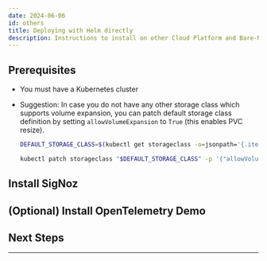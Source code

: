 ```yaml
---
date: 2024-06-06
id: others
title: Deploying with Helm directly
description: Instructions to install on other Cloud Platform and Bare-Metal Servers
---
```



<HostingDecision />

## Prerequisites

- You must have a Kubernetes cluster

<CommonPrerequisites />

- Suggestion: In case you do not have any other storage class which supports volume
  expansion, you can patch default storage class definition by setting
  `allowVolumeExpansion` to `True` (this enables PVC resize).

  ```bash
  DEFAULT_STORAGE_CLASS=$(kubectl get storageclass -o=jsonpath='{.items[?(@.metadata.annotations.storageclass\.kubernetes\.io/is-default-class=="true")].metadata.name}')

  kubectl patch storageclass "$DEFAULT_STORAGE_CLASS" -p '{"allowVolumeExpansion": true}'
  ```

## Install SigNoz

<K8sInstall />

## (Optional) Install OpenTelemetry Demo

<K8sOtelDemo />

## Next Steps

<K8sNextSteps />

---

[1]: https://github.com/SigNoz/charts/tree/main/charts/signoz#configuration
